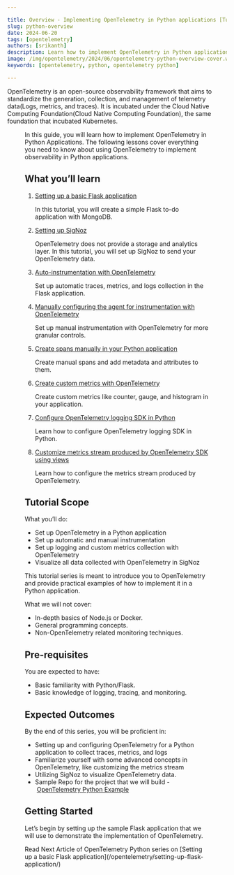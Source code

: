 ```yaml
---

title: Overview - Implementing OpenTelemetry in Python applications [Tutorial Series]
slug: python-overview
date: 2024-06-20
tags: [opentelemetry]
authors: [srikanth]
description: Learn how to implement OpenTelemetry in Python applications with this tutorial series that covers everything from scratch - auto-instrumentation, manual instrumentation, custom metrics, logs, and some more advanced concepts in OpenTelemetry
image: /img/opentelemetry/2024/06/opentelemetry-python-overview-cover.webp
keywords: [opentelemetry, python, opentelemetry python]

---
```


<head>
  <link rel="canonical" href="https://signoz.io/opentelemetry/python-overview/"/>
</head>

OpenTelemetry is an open-source observability framework that aims to standardize the generation, collection, and management of telemetry data(Logs, metrics, and traces). It is incubated under the Cloud Native Computing Foundation(Cloud Native Computing Foundation), the same foundation that incubated Kubernetes.

<Figure src="/img/opentelemetry/2024/06/opentelemetry-python-overview-cover.webp" alt="" caption="" />

In this guide, you will learn how to implement OpenTelemetry in Python Applications. The following lessons cover everything you need to know about using OpenTelemetry to implement observability in Python applications.

## What you’ll learn

1. [Setting up a basic Flask application](/opentelemetry/setting-up-flask-application/)

    In this tutorial, you will create a simple Flask to-do application with MongoDB.

2. [Setting up SigNoz](/opentelemetry/setting-up-signoz/)

   OpenTelemetry does not provide a storage and analytics layer. In this tutorial, you will set up SigNoz to send your OpenTelemetry data.

3. [Auto-instrumentation with OpenTelemetry](/opentelemetry/python-auto-instrumentation/)

   Set up automatic traces, metrics, and logs collection in the Flask application.

4. [Manually configuring the agent for instrumentation with OpenTelemetry](/opentelemetry/manually-configuring-opentelemetry-agent/)
   
   Set up manual instrumentation with OpenTelemetry for more granular controls.

5. [Create spans manually in your Python application](/opentelemetry/manual-spans-in-python-application/)
   
   Create manual spans and add metadata and attributes to them.

6. [Create custom metrics with OpenTelemetry](/opentelemetry/python-custom-metrics/)
   
   Create custom metrics like counter, gauge, and histogram in your application.

7. [Configure OpenTelemetry logging SDK in Python](/opentelemetry/logging-in-python/)
   
   Learn how to configure OpenTelemetry logging SDK in Python.

8. [Customize metrics stream produced by OpenTelemetry SDK using views](/opentelemetry/customize-metrics-streams-produced-by-opentelemetry-python-sdk/)
   
   Learn how to configure the metrics stream produced by OpenTelemetry.

## Tutorial Scope

What you’ll do:

- Set up OpenTelemetry in a Python application
- Set up automatic and manual instrumentation
- Set up logging and custom metrics collection with OpenTelemetry
- Visualize all data collected with OpenTelemetry in SigNoz

This tutorial series is meant to introduce you to OpenTelemetry and provide practical examples of how to implement it in a Python application.

What we will not cover:

- In-depth basics of Node.js or Docker.
- General programming concepts.
- Non-OpenTelemetry related monitoring techniques.

## Pre-requisites

You are expected to have:

- Basic familiarity with Python/Flask.
- Basic knowledge of logging, tracing, and monitoring.

## Expected Outcomes

By the end of this series, you will be proficient in:

- Setting up and configuring OpenTelemetry for a Python application to collect traces, metrics, and logs
- Familiarize yourself with some advanced concepts in OpenTelemetry, like customizing the metrics stream
- Utilizing SigNoz to visualize OpenTelemetry data.
- Sample Repo for the project that we will build - [OpenTelemetry Python Example](https://github.com/SigNoz/opentelemetry-python-example)

## Getting Started

Let’s begin by setting up the sample Flask application that we will use to demonstrate the implementation of OpenTelemetry.


<Admonition type="info">
Read Next Article of OpenTelemetry Python series on [Setting up a basic Flask application](/opentelemetry/setting-up-flask-application/)
</Admonition>
